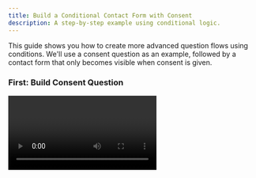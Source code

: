 ```yaml
---
title: Build a Conditional Contact Form with Consent 
description: A step-by-step example using conditional logic.
---
```


This guide shows you how to create more advanced question flows using conditions. 
We'll use a consent question as an example, followed by a contact form that only becomes visible when consent is given.

### First: Build Consent Question

<Video videoPath="/videos/consent.mp4" />

<Steps>
<Step>
Click the plus icon in the left toolbar or the **"Add a new item"** button in the **"Items"** tab.
</Step>
<Step>
Select the option **"Question or Info item"**.
</Step>
<Step>
Select the option **"Consent"**. The consent item is now shown in your item list. Click on the item to see the content item interface.
</Step>
<Step>
Select the component you would like to edit by clicking on it (Read more about [item components](/docs/survey-editor/basics/item-structure#survey-items)).
</Step>
<Step>
Write your title text e.g. *"Consent to Data Storage"* in the text field of the title component. Go back to consent item interface.
</Step>
<Step>
Click on **"Response options"** and write the consent text in the label text field e.g. *"I agree that my phone number may be stored for contact purposes"*. Your item now looks like this:
![Consent item in simulator view](../images/addConsent1.png)
</Step>
<Step>
Clicking on the label text during the survey will open a detailed consent dialog. Write the title of the dialog in **"Dialog title"**, e.g. *"Can We Store Your Contact Details?"*.
</Step>
<Step>
Enter the dialog content in the **“Content”** field. You can also format your text or add bullet points:
![Example of content input field](../images/addConsent1b.png)
</Step>
<Step>
The dialog includes two buttons: **Reject** and **Accept**. You can customize their labels by editing the fields labeled **"Accept button"** and **"Reject button"**.
</Step>
<Step>
Go back and click on the Help/Info popup.
</Step>
<Step>
 Toggle the switch **"Use help group"** and add additional info text in the content field: 
![Overview of help popup component](../images/addConsent2.png)
You’ve successfully configured the consent item. It’s now ready for use.
</Step>
</Steps>

### Second: Build Contact Form 

<Video videoPath="/videos/contact.mp4" />

<Steps>
<Step>
Add a contact form item by clicking the plus icon at the bottom of the question list on the left-hand side.
</Step>
<Step>
Choose **"Question or Info Item"** and then **"Contact Form Question"**. This will display the contact item configuration interface.
</Step>
<Step>
Write your title text e.g. *"Contact data"* in the text field of the title component. 
</Step>
<Step>
Click on **"Response options"**.
</Step>
<Step>
 Briefly describe in the label field what the user is expected to enter, e.g. *"Your phone number"*.
 </Step>
<Step>
Write your text in the preview placeholder field e.g.: *"Enter your phone number using the button."*. This helps guide the user before they open the dialog.
</Step>
<Step>
Edit the label on the button the user clicks to open the contact form dialog, e.g.*"Change phone number"*.
![Contact form response options input fields example](../images/addContact1b.png)
</Step>
<Step>
Enter the title that appears at the top of the popup dialog where the user enters their information, e.g. *"Your Contact details"*.
</Step>
<Step>
Provide context inside the dialog description field, e.g., why you're asking for contact details: *"Please provide your contact information so we can reach you if needed."*
 </Step>
 <Step>
 Customize the **Cancel**, **Reset**, and **Save** button labels as needed.
 </Step>
 <Step>
 Toggle the switch **“Use field”** next to **"Phone"** to add the phone number field to your contact dialog.
 </Step>
 <Step>
 Enter the text in the label field that will appear above the phone input e.g. *"Phone number"*
</Step>
 <Step>
Enter a **placeholder text** that will appear inside the input box before the user types anything *"e.g. +49 172 1234567"*.
</Step>
 <Step>
Add a **regular expression** to define the required input format e.g. (international format): `^\+\d{1,4}\s?\d{3,}$`
</Step>
 <Step>
Provide an optional **hint text** shown below the input field to give the user more guidance e.g.
  *"Use international format starting with + followed by country code."*.
</Step>
 <Step>
  Enter the **error message** that should be displayed if the input does not match the pattern e.g.
  *"Please enter a valid phone number in international format."*. The editor and preview of the final dialog are shown below.
  ![Contact form response options input fields example](../images/addContact1.png)
  ![Contact form dialog example](../images/addContact2.png)
  </Step>
  <Step>
To add other fields like **Address**, **Full Name**, **Email**, or **Company Name**, simply toggle the corresponding switch and configure the settings as needed.
  </Step>
  <Step>
 Go to the "Condition" tab to define conditional logic for the question. The contact form should only be shown if consent to store contact data is given.
</Step>
  <Step>
Click **“+ add value”**.
</Step>
  <Step>
In the dropdown menu, scroll to the Templates section and select **“Consent question accepted”**.
</Step>
  <Step>
  Enter the item key of the consent question. Tip: You can find the key by hovering over the question icon in the left sidebar.
  ![Condition interface with consent condition template](../images/addContact3.png)
  </Step>
  <Step>
  A response slot key is not required. Use the survey [simulator](/docs/survey-editor/basics/editor-overview#simulator) to verify that the conditional logic works as expected.
</Step>
</Steps>
